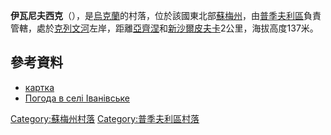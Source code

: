 {{coord|51|23|53|N|33|46|30|E|scale:100000|display=title}}

'''伊瓦尼夫西克'''（{{lang-uk|Іванівське}}），是[[烏克蘭|烏克蘭]]的村落，位於該國東北部[[蘇梅州|蘇梅州]]，由[[普季夫利區|普季夫利區]]負責管轄，處於[[克列文河|克列文河]]左岸，距離[[亞齊涅|亞齊涅]]和[[新沙爾皮夫卡|新沙爾皮夫卡]]2公里，海拔高度137米。

==參考資料==
*[http://gska2.rada.gov.ua/pls/z7502/A005?rdat1=10.10.2008&rf7571=29869 картка]{{dead link|date=2017年11月 |bot=InternetArchiveBot |fix-attempted=yes }}
* [http://weather.in.ua/ua/symskaja/9382 Погода в селі Іванівське] {{Wayback|url=http://weather.in.ua/ua/symskaja/9382 |date=20111219224511 }}

{{DEFAULTSORT:Іванівське}}
[[Category:蘇梅州村落|Category:蘇梅州村落]]
[[Category:普季夫利區村落|Category:普季夫利區村落]]


{{Sumy-geo-stub}}